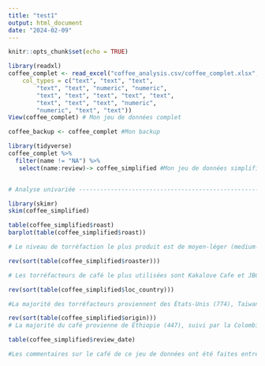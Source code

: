 ```yaml
---
title: "test1"
output: html_document  
date: "2024-02-09"
---
```


```r
knitr::opts_chunk$set(echo = TRUE)
```


```r
library(readxl)
coffee_complet <- read_excel("coffee_analysis.csv/coffee_complet.xlsx", 
    col_types = c("text", "text", "text", 
        "text", "text", "numeric", "numeric", 
        "text", "text", "text", "text", "text", 
        "text", "text", "text", "numeric", 
        "numeric", "text", "text"))
View(coffee_complet) # Mon jeu de données complet

coffee_backup <- coffee_complet #Mon backup

library(tidyverse)
coffee_complet %>% 
  filter(name != "NA") %>%
   select(name:review)-> coffee_simplified #Mon jeu de données simplifie 


# Analyse univariée -------------------------------------------------------

library(skimr)
skim(coffee_simplified)
```
```r

table(coffee_simplified$roast)
barplot(table(coffee_simplified$roast))

# Le niveau de torréfaction le plus produit est de moyen-léger (medium-light), suivi par light (léger) et moyenne (medium).
```
```r
rev(sort(table(coffee_simplified$roaster)))

# Les torréfacteurs de café le plus utilisées sont Kakalove Cafe et JBC Coffee Roasters (91 les deux), suivi de prés par Paradise Roasters (83) .
```
```r
rev(sort(table(coffee_simplified$loc_country)))

#La majorité des torréfacteurs proviennent des États-Unis (774), Taiwan (338), Hawai'i (76) et, en mineur quantité, Guatemala (24).
```
```r
rev(sort(table(coffee_simplified$origin)))
# La majorité du café provienne de Éthiopie (447), suivi par la Colombie (151), Kenya (143) et Hawai'i (112).

```
```r
table(coffee_simplified$review_date)

#Les commentaires sur le café de ce jeu de données ont été faites entre novembre 2017 et novembre 2022.
```


